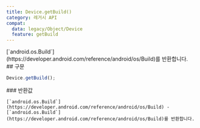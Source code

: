```yaml
---
title: Device.getBuild()
category: 레거시 API
compat:
  data: legacy/Object/Device
  feature: getBuild
---
```


<Section>
  [`android.os.Build`](https://developer.android.com/reference/android/os/Build)를 반환합니다.
</Section>
<Section>
  ## 구문

  ~~~js
  Device.getBuild();
  ~~~

  <Section>
    ### 반환값

    [`android.os.Build`](https://developer.android.com/reference/android/os/Build) -
    [`android.os.Build`](https://developer.android.com/reference/android/os/Build)를 반환합니다.
  </Section>
</Section>